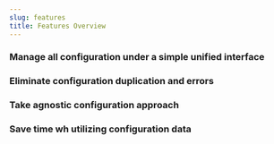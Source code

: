 ```yaml
---
slug: features
title: Features Overview
---
```


### Manage all configuration under a simple unified interface

### Eliminate configuration duplication and errors

### Take agnostic configuration approach

### Save time wh utilizing configuration data
